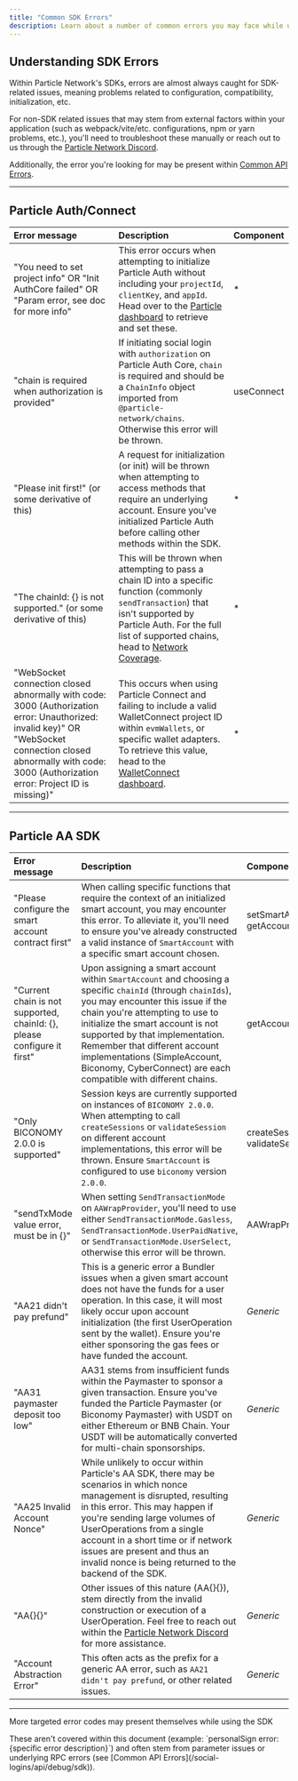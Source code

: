 ```yaml
---
title: "Common SDK Errors"
description: Learn about a number of common errors you may face while using our SDK.
---
```


## Understanding SDK Errors

Within Particle Network's SDKs, errors are almost always caught for SDK-related issues, meaning problems related to configuration, compatibility, initialization, etc.

For non-SDK related issues that may stem from external factors within your application (such as webpack/vite/etc. configurations, npm or yarn problems, etc.), you'll need to troubleshoot these manually or reach out to us through the [Particle Network Discord](https://discord.com/invite/2y44qr6CR2). 

Additionally, the error you're looking for may be present within [Common API Errors](/social-logins/api/debug/api).

***

## Particle Auth/Connect

| Error message                                                                                                                                                                                                      | Description                                                                                                                                                                                                                                       | Component  |
| :----------------------------------------------------------------------------------------------------------------------------------------------------------------------------------------------------------------- | :------------------------------------------------------------------------------------------------------------------------------------------------------------------------------------------------------------------------------------------------ | :--------- |
| "You need to set project info" OR "Init AuthCore failed" OR "Param error, see doc for more info"                                                                                                                      | This error occurs when attempting to initialize Particle Auth without including your `projectId`, `clientKey`, and `appId`. Head over to the [Particle dashboard](https://dashboard.particle.network) to retrieve and set these.                  | \*         |
| "chain is required when authorization is provided"                                                                                                                                                                 | If initiating social login with `authorization` on Particle Auth Core, `chain` is required and should be a `ChainInfo` object imported from `@particle-network/chains`. Otherwise this error will be thrown.                                      | useConnect |
| "Please init first!" (or some derivative of this)                                                                                                                                                                  | A request for initialization (or init) will be thrown when attempting to access methods that require an underlying account. Ensure you've initialized Particle Auth before calling other methods within the SDK.                                  | \*         |
| "The chainId: {} is not supported." (or some derivative of this)                                                                                                                                                   | This will be thrown when attempting to pass a chain ID into a specific function (commonly `sendTransaction`) that isn't supported by Particle Auth. For the full list of supported chains, head to [Network Coverage](/social-logins/network-coverage).      | \*         |
| "WebSocket connection closed abnormally with code: 3000 (Authorization error: Unauthorized: invalid key)" OR "WebSocket connection closed abnormally with code: 3000 (Authorization error: Project ID is missing)" | This occurs when using Particle Connect and failing to include a valid WalletConnect project ID within `evmWallets`, or specific wallet adapters. To retrieve this value, head to the [WalletConnect dashboard](https://cloud.walletconnect.com). | \*         |

***

## Particle AA SDK

| Error message                                                            | Description                                                                                                                                                                                                                                                                                                                                                                                 | Component                                 |
| :----------------------------------------------------------------------- | :------------------------------------------------------------------------------------------------------------------------------------------------------------------------------------------------------------------------------------------------------------------------------------------------------------------------------------------------------------------------------------------ | :---------------------------------------- |
| "Please configure the smart account contract first"                      | When calling specific functions that require the context of an initialized smart account, you may encounter this error. To alleviate it, you'll need to ensure you've already constructed a valid instance of `SmartAccount` with a specific smart account chosen.                                                                                                                          | setSmartAccountContract, getAccountConfig |
| "Current chain is not supported, chainId: {}, please configure it first" | Upon assigning a smart account within `SmartAccount` and choosing a specific `chainId` (through `chainIds`), you may encounter this issue if the chain you're attempting to use to initialize the smart account is not supported by that implementation. Remember that different account implementations (SimpleAccount, Biconomy, CyberConnect) are each compatible with different chains. | getAccountConfig                          |
| "Only BICONOMY 2.0.0 is supported"                                       | Session keys are currently supported on instances of `BICONOMY 2.0.0`. When attempting to call `createSessions` or `validateSession` on different account implementations, this error will be thrown. Ensure `SmartAccount` is configured to use `biconomy` version `2.0.0`.                                                                                                                | createSessions, validateSession           |
| "sendTxMode value error, must be in {}"                                  | When setting `SendTransactionMode` on `AAWrapProvider`, you'll need to use either `SendTransactionMode.Gasless`, `SendTransactionMode.UserPaidNative`, or `SendTransactionMode.UserSelect`, otherwise this error will be thrown.                                                                                                                                                            | AAWrapProvider                            |
| "AA21 didn't pay prefund"                                                | This is a generic error a Bundler issues when a given smart account does not have the funds for a user operation. In this case, it will most likely occur upon account initialization (the first UserOperation sent by the wallet). Ensure you're either sponsoring the gas fees or have funded the account.                                                                                | _Generic_                                 |
| "AA31 paymaster deposit too low"                                         | AA31 stems from insufficient funds within the Paymaster to sponsor a given transaction. Ensure you've funded the Particle Paymaster (or Biconomy Paymaster) with USDT on either Ethereum or BNB Chain. Your USDT will be automatically converted for multi-chain sponsorships.                                                                                                              | _Generic_                                 |
| "AA25 Invalid Account Nonce"                                             | While unlikely to occur within Particle's AA SDK, there may be scenarios in which nonce management is disrupted, resulting in this error. This may happen if you're sending large volumes of UserOperations from a single account in a short time or if network issues are present and thus an invalid nonce is being returned to the backend of the SDK.                                   | _Generic_                                 |
| "AA{}{}"                                                                 | Other issues of this nature (AA{}{}), stem directly from the invalid construction or execution of a UserOperation. Feel free to reach out within the [Particle Network Discord](https://discord.com/invite/2y44qr6CR2) for more assistance.                                                                                                                                                 | _Generic_                                 |
| "Account Abstraction Error"                                              | This often acts as the prefix for a generic AA error, such as `AA21 didn't pay prefund`, or other related issues.                                                                                                                                                                                                                                                                           | _Generic_                                 |

***

<Tip>
<p>More targeted error codes may present themselves while using the SDK</p>
<p>These aren't covered within this document (example: `personalSign error: {specific error description}`) and often stem from parameter issues or underlying RPC errors (see [Common API Errors](/social-logins/api/debug/sdk)).</p>
</Tip>
